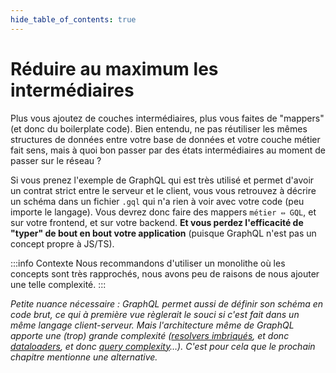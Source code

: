 ```yaml
---
hide_table_of_contents: true
---
```


# Réduire au maximum les intermédiaires

Plus vous ajoutez de couches intermédiaires, plus vous faites de "mappers" (et donc du boilerplate code). Bien entendu, ne pas réutiliser les mêmes structures de données entre votre base de données et votre couche métier fait sens, mais à quoi bon passer par des états intermédiaires au moment de passer sur le réseau ?

Si vous prenez l'exemple de GraphQL qui est très utilisé et permet d'avoir un contrat strict entre le serveur et le client, vous vous retrouvez à décrire un schéma dans un fichier `.gql` qui n'a rien à voir avec votre code (peu importe le langage). Vous devrez donc faire des mappers `métier ⇔ GQL`, et sur votre frontend, et sur votre backend. **Et vous perdez l'efficacité de "typer" de bout en bout votre application** (puisque GraphQL n'est pas un concept propre à JS/TS).

:::info Contexte
Nous recommandons d'utiliser un monolithe où les concepts sont très rapprochés, nous avons peu de raisons de nous ajouter une telle complexité.
:::

_Petite nuance nécessaire : GraphQL permet aussi de définir son schéma en code brut, ce qui à première vue règlerait le souci si c'est fait dans un même langage client-serveur. Mais l'architecture même de GraphQL apporte une (trop) grande complexité ([resolvers imbriqués](https://graphql.org/learn/execution/), et donc [dataloaders](https://github.com/graphql/dataloader), et donc [query complexity](https://typegraphql.com/docs/complexity.html)…). C'est pour cela que le prochain chapitre mentionne une alternative._
